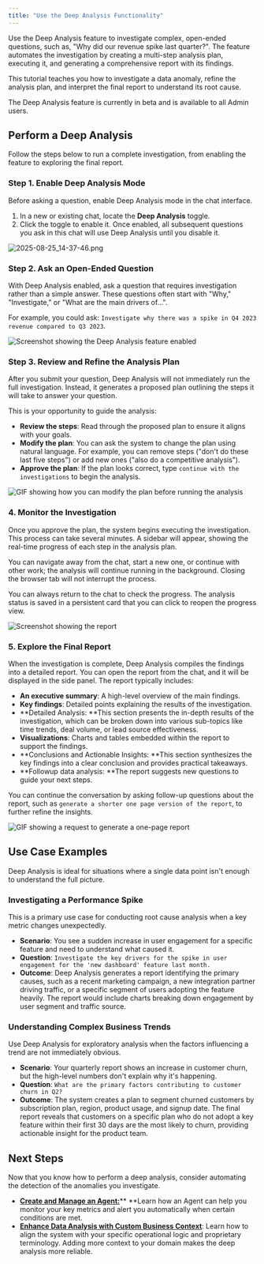 ```yaml
---
title: "Use the Deep Analysis Functionality"
---
```


Use the Deep Analysis feature to investigate complex, open-ended questions, such as, "Why did our revenue spike last quarter?". The feature automates the investigation by creating a multi-step analysis plan, executing it, and generating a comprehensive report with its findings.

This tutorial teaches you how to investigate a data anomaly, refine the analysis plan, and interpret the final report to understand its root cause.

<Note>
  The Deep Analysis feature is currently in beta and is available to all Admin users.
</Note>

## Perform a Deep Analysis

Follow the steps below to run a complete investigation, from enabling the feature to exploring the final report.

### Step 1. Enable Deep Analysis Mode

Before asking a question, enable Deep Analysis mode in the chat interface.

1. In a new or existing chat, locate the **Deep Analysis** toggle.
2. Click the toggle to enable it. Once enabled, all subsequent questions you ask in this chat will use Deep Analysis until you disable it.

![2025-08-25_14-37-46.png](/images/2025-08-25_14-37-46.png)

### Step 2. Ask an Open-Ended Question

With Deep Analysis enabled, ask a question that requires investigation rather than a simple answer. These questions often start with "Why," "Investigate," or "What are the main drivers of...".

For example, you could ask: `Investigate why there was a spike in Q4 2023 revenue compared to Q3 2023`.

![Screenshot showing the Deep Analysis feature enabled](/images/2025-08-25_14-39-34.png)

### Step 3. Review and Refine the Analysis Plan

After you submit your question, Deep Analysis will not immediately run the full investigation. Instead, it generates a proposed plan outlining the steps it will take to answer your question.

This is your opportunity to guide the analysis:

- **Review the steps**: Read through the proposed plan to ensure it aligns with your goals.
- **Modify the plan**: You can ask the system to change the plan using natural language. For example, you can remove steps ("don't do these last five steps") or add new ones ("also do a competitive analysis").
- **Approve the plan**: If the plan looks correct, type `continue with the investigations` to begin the analysis.

![GIF showing how you can modify the plan before running the analysis](/images/2025-08-25_14-48-43.gif)

### 4. Monitor the Investigation

Once you approve the plan, the system begins executing the investigation. This process can take several minutes. A sidebar will appear, showing the real-time progress of each step in the analysis plan.

<Check>
  You can navigate away from the chat, start a new one, or continue with other work; the analysis will continue running in the background. Closing the browser tab will not interrupt the process.

  You can always return to the chat to check the progress. The analysis status is saved in a persistent card that you can click to reopen the progress view.
</Check>

![Screenshot showing the report](/images/2025-08-25_14-50-02.png)

### 5. Explore the Final Report

When the investigation is complete, Deep Analysis compiles the findings into a detailed report. You can open the report from the chat, and it will be displayed in the side panel. The report typically includes:

- **An executive summary**: A high-level overview of the main findings.
- **Key findings**: Detailed points explaining the results of the investigation.
- **Detailed Analysis: **This section presents the in-depth results of the investigation, which can be broken down into various sub-topics like time trends, deal volume, or lead source effectiveness.
- **Visualizations**: Charts and tables embedded within the report to support the findings.
- **Conclusions and Actionable Insights: **This section synthesizes the key findings into a clear conclusion and provides practical takeaways.
- **Followup data analysis: **The report suggests new questions to guide your next steps.

You can continue the conversation by asking follow-up questions about the report, such as `generate a shorter one page version of the report`, to further refine the insights.

![GIF showing a request to generate a one-page report](/images/2025-08-25_15-07-12.gif)

## Use Case Examples

Deep Analysis is ideal for situations where a single data point isn't enough to understand the full picture.

### Investigating a Performance Spike

This is a primary use case for conducting root cause analysis when a key metric changes unexpectedly.

- **Scenario**: You see a sudden increase in user engagement for a specific feature and need to understand what caused it.
- **Question**: `Investigate the key drivers for the spike in user engagement for the 'new dashboard' feature last month.`
- **Outcome**: Deep Analysis generates a report identifying the primary causes, such as a recent marketing campaign, a new integration partner driving traffic, or a specific segment of users adopting the feature heavily. The report would include charts breaking down engagement by user segment and traffic source.

### Understanding Complex Business Trends

Use Deep Analysis for exploratory analysis when the factors influencing a trend are not immediately obvious.

- **Scenario**: Your quarterly report shows an increase in customer churn, but the high-level numbers don't explain why it's happening.
- **Question**: `What are the primary factors contributing to customer churn in Q2?`
- **Outcome**: The system creates a plan to segment churned customers by subscription plan, region, product usage, and signup date. The final report reveals that customers on a specific plan who do not adopt a key feature within their first 30 days are the most likely to churn, providing actionable insight for the product team.

## Next Steps

Now that you know how to perform a deep analysis, consider automating the detection of the anomalies you investigate.

- [**Create and Manage an Agent:**](https://docs.askwisdom.ai/advanced-features/tutorial-create-agent)** **Learn how an Agent can help you monitor your key metrics and alert you automatically when certain conditions are met.
- [**Enhance Data Analysis with Custom Business Context**](https://docs.askwisdom.ai/improve-wisdom-ai-responses/enhancing-data-analysis-with-custom-business-context): Learn how to align the system with your specific operational logic and proprietary terminology. Adding more context to your domain makes the deep analysis more reliable.